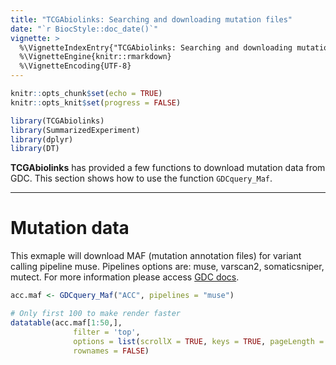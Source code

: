 ```yaml
---
title: "TCGAbiolinks: Searching and downloading mutation files"
date: "`r BiocStyle::doc_date()`"
vignette: >
  %\VignetteIndexEntry{"TCGAbiolinks: Searching and downloading mutation files"}
  %\VignetteEngine{knitr::rmarkdown}
  %\VignetteEncoding{UTF-8}
---
```


```r
knitr::opts_chunk$set(echo = TRUE)
knitr::opts_knit$set(progress = FALSE)
```

```r
library(TCGAbiolinks)
library(SummarizedExperiment)
library(dplyr)
library(DT)
```


**TCGAbiolinks** has provided a few functions to download mutation data from GDC.
This section shows how to use the function `GDCquery_Maf`.


---

# Mutation data

This exmaple will download MAF (mutation annotation files) for variant calling pipeline muse.
Pipelines options are: muse, varscan2, somaticsniper, mutect. For more information please access
[GDC docs](https://docs.gdc.cancer.gov/Data/Bioinformatics_Pipelines/DNA_Seq_Variant_Calling_Pipeline/).

```r
acc.maf <- GDCquery_Maf("ACC", pipelines = "muse")
```
```r
# Only first 100 to make render faster
datatable(acc.maf[1:50,],
              filter = 'top',
              options = list(scrollX = TRUE, keys = TRUE, pageLength = 5), 
              rownames = FALSE)
```
